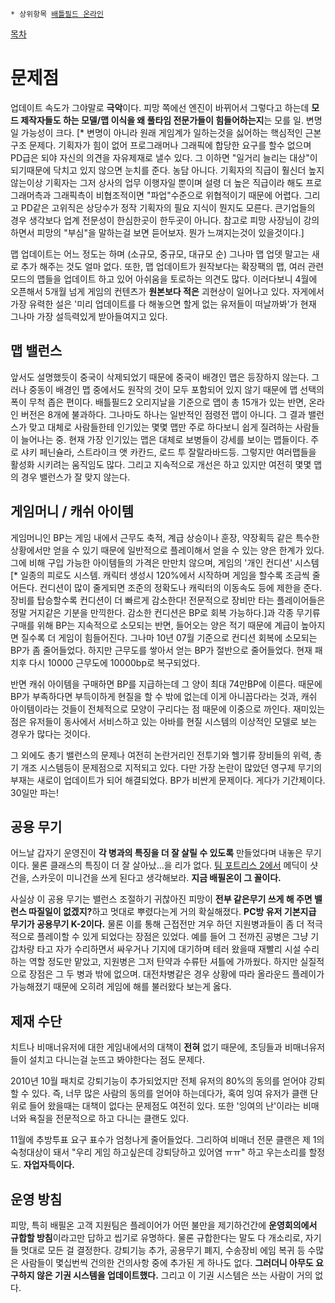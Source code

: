  * 상위항목 [[배틀필드 온라인]]

[[목차]]

= 문제점 =
업데이트 속도가 그야말로 '''극악'''이다. 피망 쪽에선 엔진이 바뀌어서 그렇다고 하는데 '''모드 제작자들도 하는 모델/맵 이식을 왜 풀타임 전문가들이 힘들어하는지'''는 모를 일. 변명일 가능성이 크다. [* 변명이 아니라  원래 게임계가 일하는것을 싫어하는 핵심적인 근본구조 문제다.  기획자가 힘이 없어  프로그래머나 그래픽에 합당한 요구를 할수 없으며   PD급은 되야 자신의 의견을 자유제재로 낼수 있다.  그 이하면 "일거리 늘리는 대상"이 되기때문에   닥치고 있지 않으면  눈치를 준다. 농담 아니다. 기획자의 직급이 훨신더 높지 않는이상   기획자는 그저 상사의 업무 이행자일 뿐이며 설령 더 높은 직급이라 해도   프로그래머측과 그래픽측이 비협조적이면  "파업"수준으로 위협적이기 때문에  어렵다. 그리고 PD같은 고위직은  상당수가 정작  기획자의 필요 지식이 뭔지도 모른다.  큰기업들의 경우 생각보다 업계 전문성이  한심한곳이 한두곳이 아니다. 참고로 피망 사장님이 강의하면서 피망의 "부심"을 말하는걸 보면  듣어보자. 뭔가 느껴지는것이 있을것이다.]

맵 업데이트는 어느 정도는 하며 (소규모, 중규모, 대규모 순) 그나마 맵 업뎃 말고는 새로 추가 해주는 것도 얼마 없다. 또한, 맵 업데이트가 원작보다는 확장팩의 맵, 여러 관련 모드의 맵들을 업데이트 하고 있어 아쉬움을 토로하는 의견도 많다. 이러다보니 4월에 오픈해서 5개월 넘게 게임의 컨텐츠가 '''원본보다 적은''' 괴현상이 일어나고 있다. 자게에서 가장 유력한 설은 '미리 업데이트를 다 해놓으면 할게 없는 유저들이 떠날까봐'가 현재 그나마 가장 설득력있게 받아들여지고 있다.
== 맵 밸런스 ==
앞서도 설명했듯이 중국이 삭제되었기 때문에 중국이 배경인 맵은 등장하지 않는다. 그러나 중동이 배경인 맵 중에서도 원작의 것이 모두 포함되어 있지 않기 때문에 맵 선택의 폭이 무척 좁은 편이다. 배틀필드2 오리지날을 기준으로 맵이 총 15개가 있는 반면, 온라인 버전은 8개에 불과하다. 그나마도 하나는 일반적인 점령전 맵이 아니다. 그 결과 밸런스가 맞고 대체로 사람들한테 인기있는 몇몇 맵만 주로 하다보니 쉽게 질려하는 사람들이 늘어나는 중. 현재 가장 인기있는 맵은 대체로 보병들이 강세를 보이는 맵들이다. 주로 샤키 페닌슐라, 스트라이크 앳 카칸드, 로드 투 잘랄라바드등. 그렇지만 여러맵들을 활성화 시키려는 움직임도 많다. 그리고 지속적으로 개선은 하고 있지만 여전히 몇몇 맵의 경우 밸런스가 잘 맞지 않는다.
== 게임머니 / 캐쉬 아이템 ==
게임머니인 BP는 게임 내에서 근무도 축적, 계급 상승이나 훈장, 약장획득 같은 특수한 상황에서만 얻을 수 있기 때문에 일반적으로 플레이해서 얻을 수 있는 양은 한계가 있다. 그에 비해 구입 가능한 아이템들의 가격은 만만치 않으며, 게임의 '개인 컨디션' 시스템[* 일종의 피로도 시스템. 캐릭터 생성시 120%에서 시작하며 게임을 할수록 조금씩 줄어든다. 컨디션이 많이 줄게되면 조준의 정확도나 캐릭터의 이동속도 등에 제한을 준다. 장비를 탑승할수록 컨디션이 더 빠르게 감소한다! 전문적으로 장비만 타는 플레이어들은 정말 거지같은 기분을 만끽한다. 감소한 컨디션은 BP로 회복 가능하다.]과 각종 무기류 구매를 위해 BP는 지속적으로 소모되는 반면, 들어오는 양은 적기 때문에 계급이 높아지면 질수록 더 게임이 힘들어진다. 그나마 10년 07월 기준으로 컨디션 회복에 소모되는 BP가 좀 줄어들었다. 하지만 근무도를 쌓아서 얻는 BP가 절반으로 줄어들었다. 현재 패치후 다시 10000 근무도에 10000bp로 복구되었다.

반면 캐쉬 아이템을 구매하면 BP를 지급하는데 그 양이 최대 74만BP에 이른다. 때문에 BP가 부족하다면 부득이하게 현질을 할 수 밖에 없는데 이게 아니꼽다라는 것과, 캐쉬 아이템이라는 것들이 전체적으로 모양이 구리다는 점 때문에 이중으로 까인다. 재미있는 점은 유저들이 동사에서 서비스하고 있는 아바를 현질 시스템의 이상적인 모델로 보는 경우가 많다는 것이다.

그 외에도 총기 밸런스의 문제나 여전히 논란거리인 전투기와 헬기류 장비들의 위력, 총기 개조 시스템등이 문제점으로 지적되고 있다. 다만 가장 논란이 많았던 영구제 무기의 부재는 새로이 업데이트가 되어 해결되었다. BP가 비싼게 문제이다. 게다가 기간제이다. 30일만 파는!
== 공용 무기 ==
어느날 갑자기 운영진이 '''각 병과의 특징을 더 잘 살릴 수 있도록''' 만들었다며 내놓은 무기이다. 물론 클래스의 특징이 더 잘 살아났...을 리가 없다. [[팀 포트리스 2]]에서 메딕이 샷건을, 스카웃이 미니건을 쓰게 된다고 생각해보라. '''지금 배필온이 그 꼴이다.'''

사실상 이 공용 무기는 밸런스 조절하기 귀찮아진 피망이 '''전부 같은무기 쓰게 해 주면 밸런스 따질일이 없겠지?'''하고 멋대로 뿌렸다는게 거의 확실해졌다. '''PC방 유저 기본지급 무기가 공용무기 K-2이다.''' 물론 이를 통해 근접전만 겨우 하던 지원병과들이 좀 더 적극적으로 플레이할 수 있게 되었다는 장점은 있었다. 예를 들어 그 전까진 공병은 그냥 기갑차량 타고 자가 수리하면서 싸우거나 기지에 대기하며 테러 왔을때 재빨리 시설 수리하는 역할 정도만 맡았고, 지원병은 그저 탄약과 수류탄 셔틀에 가까웠다. 하지만 실질적으로 장점은 그 두 병과 밖에 없으며. 대전차병같은 경우 상황에 따라 올라운드 플레이가 가능해졌기 때문에 오히려 게임에 해를 불러왔다 보는게 옳다.
== 제재 수단 ==
치트나 비매너유저에 대한 게임내에서의 대책이 '''전혀''' 없기 때문에, 초딩들과 비매너유저들이 설치고 다니는걸 눈뜨고 봐야한다는 점도 문제다.

2010년 10월 패치로 강퇴기능이 추가되었지만 전체 유저의 80%의 동의를 얻어야 강퇴할 수 있다. 즉, 너무 많은 사람의 동의를 얻어야 하는데다가, 혹여 잉여 유저가 클랜 단위로 들어 왔을때는 대책이 없다는 문제점도 여전히 있다. 또한 '잉여의 난'이라는 비매너와 욕질을 전문적으로 하고 다니는 클랜도 있다.

11월에 추방투표 요구 표수가 엄청나게 줄어들었다. 그리하여 비매너 전문 클랜은 제 1의 숙청대상이 돼서 "우리 게임 하고싶은데 강퇴당하고 있어염 ㅠㅠ" 하고 우는소리를 할정도. '''자업자득이다.'''
== 운영 방침 ==
피망, 특히 배필온 고객 지원팀은 플레이어가 어떤 불만을 제기하건간에 '''운영회의에서 규합할 방침'''이라고만 답하고 씹기로 유명하다. 물론 규합한다는 말도 다 개소리로, 자기들 멋대로 모든 걸 결정한다. 강퇴기능 추가, 공용무기 폐지, 수송장비 에임 복귀 등 수많은 사람들이 몇십번씩 건의한 건의사항 중에 추가된 게 하나도 없다. '''그러더니 아무도 요구하지 않은 기권 시스템을 업데이트했다.''' 그리고 이 기권 시스템은 쓰는 사람이 거의 없다.
